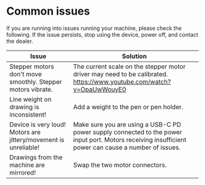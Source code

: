 # Common issues

If you are running into issues running your machine, please check the following. If the issue persists, stop using the device, power off, and contact the dealer.

| Issue                                                        | Solution                                                                                                             |
| ------------------------------------------------------------ | -------------------------------------------------------------------------------------------------------------------- |
| Stepper motors don't move smoothly. Stepper motors vibrate. | The current scale on the stepper motor driver may need to be calibrated. https://www.youtube.com/watch?v=OpaUwWouyE0 |
| Line weight on drawing is inconsistent!                      | Add a weight to the pen or pen holder.                                                                               |
| Device is very loud! Motors are jittery/movement is unreliable! | Make sure you are using a USB-C PD power supply connected to the power input port. Motors receiving insufficient power can cause a number of issues. |
| Drawings from the machine are mirrored! | Swap the two motor connectors. |

